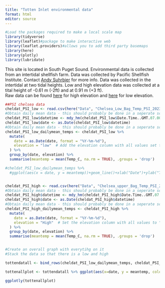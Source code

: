 ```yaml
---
title: "Totten Inlet environmental data"
format: html
editor: source
---
```



```r
#Load the packages required to make a local scale map
library(tidyverse)
library(leaflet)#package to make interactive web
library(leaflet.providers)#allows you to add third party basemaps
library(here)
library(plotly)
library(lubridate)
```


This site is located in South Puget Sound. Environmental data is collected from an intertidal shellfish farm. Data was collected by Pacific Shellfish Institute. Contact [Andy Suhrbier](suhrbier@pacshell.org) for more info. Data was collected in the intertidal at two tidal heights. Low and high elevation data was collected at a tital height of -0.61 m (-2ft) and at 0.91 m (+3 ft). <Br>
Raw data can be found [here](https://github.com/CraigNorrie/Environmental-data-website/blob/main/Data/Chelsea_Upper_Bag_Temp_PSI_2023_2024.csv) for high elevation and [here](https://github.com/CraigNorrie/Environmental-data-website/blob/main/Data/Chelsea_Low_Bag_Temp_PSI_2023_2024.csv) for low elevation. 



```r
##PSI chelsea data
cheldat_PSI_low <- read.csv(here("Data", "Chelsea_Low_Bag_Temp_PSI_2023_2024.csv"))#Read in the data
#Obtain daily mean data - this should probably be done in a seperate script and this should be saved for the website only
cheldat_PSI_low$datetime <- mdy_hm(cheldat_PSI_low$Date.Time..GMT.07.00)
cheldat_PSI_low$date <- as.Date(cheldat_PSI_low$datetime)
#Obtain daily mean data - this should probably be done in a seperate script and this should be saved for the website only
cheldat_PSI_low_dailymean_temps <- cheldat_PSI_low %>%
  mutate(
    date = as.Date(date, format = "%Y-%m-%d"),
    elevation = "low"  # Add the elevation column with all values set to "low"
  ) %>%
  group_by(date, elevation) %>%
  summarise(meantemp = mean(Temp_C, na.rm = TRUE), .groups = 'drop')

#cheldat_PSI_low_dailymean_temps %>% 
  #ggplot(aes(x = date, y = meantemp))+geom_line()+xlab("Date")+ylab("Temperature (°C)")+theme_bw()


cheldat_PSI_high <- read.csv(here("Data", "Chelsea_upper_Bag_Temp_PSI_2023_2024.csv"))#Read in the data
#Obtain daily mean data - this should probably be done in a seperate script and this should be saved for the website only
cheldat_PSI_high$datetime <- mdy_hm(cheldat_PSI_high$Date.Time..GMT.07.00)
cheldat_PSI_high$date <- as.Date(cheldat_PSI_high$datetime)
#Obtain daily mean data - this should probably be done in a seperate script and this should be saved for the website only
cheldat_PSI_high_dailymean_temps <- cheldat_PSI_high %>%
  mutate(
    date = as.Date(date, format = "%Y-%m-%d"),
    elevation = "High"  # Set the elevation column with all values to "High"
  ) %>%
  group_by(date, elevation) %>%
  summarise(meantemp = mean(Temp_C, na.rm = TRUE), .groups = 'drop')


#Create an overall graph with everytihg on it
#Stack the data so that there is a low and high 

tottendatall <- bind_rows(cheldat_PSI_low_dailymean_temps, cheldat_PSI_high_dailymean_temps)

tottenallplot <- tottendatall %>% ggplot(aes(x=date, y = meantemp, colour = elevation))+geom_line()+xlab("Date")+ylab("Temperature (°C)")+theme_bw()

```

```r
ggplotly(tottenallplot)
```

